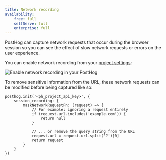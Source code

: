 ```yaml
---
title: Network recording
availability:
    free: full
    selfServe: full
    enterprise: full
---
```


PostHog can capture network requests that occur during the browser session so you can see the effect of slow network requests or errors on the user experience.

You can enable network recording from your [project settings](https://app.posthog.com/project/settings):

![Enable network recording in your PostHog](../../images/docs/session-replay/enable-session-replay-in-project-settings.png)

To remove sensitive information from the URL, these network requests can be modified before being captured like so:

```js-web
posthog.init('<ph_project_api_key>', {
    session_recording: {
        maskNetworkRequestFn: (request) => {
            // For example: ignoring a request entirely
            if (request.url.includes('example.com')) {
                return null
            }

            // ... or remove the query string from the URL
            request.url = request.url.split('?')[0]
            return request
        }
    }
})
```
